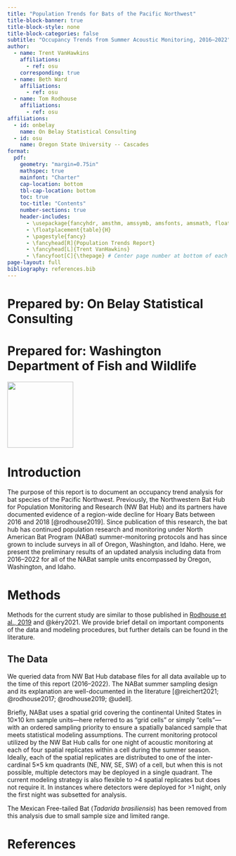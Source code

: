 ```yaml
---
title: "Population Trends for Bats of the Pacific Northwest"
title-block-banner: true
title-block-style: none
title-block-categories: false
subtitle: "Occupancy Trends from Summer Acoustic Monitoring, 2016–2022"
author:   
  - name: Trent VanHawkins
    affiliations:
      - ref: osu
    corresponding: true
  - name: Beth Ward
    affiliations:
      - ref: osu
  - name: Tom Rodhouse
    affiliations:
      - ref: osu
affiliations:
  - id: onbelay
    name: On Belay Statistical Consulting
  - id: osu
    name: Oregon State University -- Cascades
format: 
  pdf:
    geometry: "margin=0.75in"
    mathspec: true
    mainfont: "Charter"
    cap-location: bottom
    tbl-cap-location: bottom
    toc: true
    toc-title: "Contents"
    number-sections: true
    header-includes: 
      - \usepackage{fancyhdr, amsthm, amssymb, amsfonts, amsmath, float, tabularx}
      - \floatplacement{table}{H}
      - \pagestyle{fancy}
      - \fancyhead[R]{Population Trends Report}
      - \fancyhead[L]{Trent VanHawkins}
      - \fancyfoot[C]{\thepage} # Center page number at bottom of each page
page-layout: full
bibliography: references.bib
---
```


# Prepared by: On Belay Statistical Consulting  
# Prepared for: Washington Department of Fish and Wildlife

![](images/onbelay_logo.png){width=150px}

\newpage

# Introduction

The purpose of this report is to document an occupancy trend analysis for bat species of the Pacific Northwest. Previously, the Northwestern Bat Hub for Population Monitoring and Research (NW Bat Hub) and its partners have documented evidence of a region-wide decline for Hoary Bats between 2016 and 2018 [@rodhouse2019]. Since publication of this research, the bat hub has continued population research and monitoring under North American Bat Program (NABat) summer-monitoring protocols and has since grown to include surveys in all of Oregon, Washington, and Idaho. Here, we present the preliminary results of an updated analysis including data from 2016–2022 for all of the NABat sample units encompassed by Oregon, Washington, and Idaho.

# Methods

Methods for the current study are similar to those published in [Rodhouse et al., 2019](https://onlinelibrary.wiley.com/doi/10.1002/ece3.5612) and @kéry2021. We provide brief detail on important components of the data and modeling procedures, but further details can be found in the literature.

## The Data

We queried data from NW Bat Hub database files for all data available up to the time of this report (2016–2022). The NABat summer sampling design and its explanation are well-documented in the literature [@reichert2021; @rodhouse2017; @rodhouse2019; @udell].

Briefly, NABat uses a spatial grid covering the continental United States in 10×10 km sample units—here referred to as "grid cells" or simply "cells"—with an ordered sampling priority to ensure a spatially balanced sample that meets statistical modeling assumptions. The current monitoring protocol utilized by the NW Bat Hub calls for one night of acoustic monitoring at each of four spatial replicates within a cell during the summer season. Ideally, each of the spatial replicates are distributed to one of the inter-cardinal 5×5 km quadrants (NE, NW, SE, SW) of a cell, but when this is not possible, multiple detectors may be deployed in a single quadrant. The current modeling strategy is also flexible to >4 spatial replicates but does not require it. In instances where detectors were deployed for >1 night, only the first night was subsetted for analysis.

The Mexican Free-tailed Bat (*Tadarida brasiliensis*) has been removed from this analysis due to small sample size and limited range.

# References

::: {#refs}
:::
